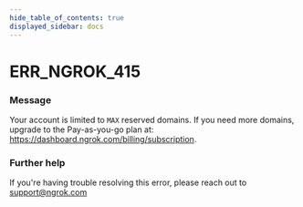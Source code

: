 ```yaml
---
hide_table_of_contents: true
displayed_sidebar: docs
---
```



# ERR_NGROK_415

### Message

Your account is limited to `MAX` reserved domains. If you need more domains, upgrade to the Pay-as-you-go plan at: https://dashboard.ngrok.com/billing/subscription.

<ErrorDetails error="err_ngrok_415" />

### Further help

If you're having trouble resolving this error, please reach out to [support@ngrok.com](mailto:support@ngrok.com?subject=Help%20with%20ERR_NGROK_415)
